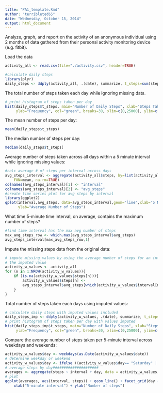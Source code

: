 ```yaml
---
title: "PA1_template.Rmd"
author: "terribleted65"
date: "Wednesday, October 15, 2014"
output: html_document
---
```

Analyze, graph, and report on the activity of an anonymous individual using 2 months 
of data gathered from their personal activity monitoring device (e.g. fitbit).

Load the data

```r
activity_all <- read.csv(file="./activity.csv", header=TRUE)
```
```r
#calculate daily steps
library(plyr)
daily_steps <- ddply(activity_all, .(date), summarize, t_steps=sum(steps,na.rm=TRUE))
```

The total number of steps taken each day while ignoring missing data.
```r
# print histogram of steps taken per day
hist(daily_steps$t_steps, main="Number of Daily Steps", xlab="Steps Taken", 
     ylab="Frequency", col="green", breaks=30, xlim=c(0,25000), ylim=c(0,12))
```

The mean number of steps per day:
```r
mean(daily_steps$t_steps)
```

The median number of steps per day:
```r
median(daily_steps$t_steps)
```

Average number of steps taken across all days within a 5 minute interval while 
ignoring missing values:

```r
#calc average # of steps per interval across days
avg_steps_interval <- aggregate(activity_all$steps, by=list(activity_all$interval),
    FUN=mean, na.rm=TRUE)
colnames(avg_steps_interval)[1] <- "interval"
colnames(avg_steps_interval)[2] <- "avg_steps"
#create time series plot for avg steps by interval
library(ggplot2)
qplot(interval,avg_steps, data=avg_steps_interval,geom="line",xlab="5 Minute Intervals",
      ylab="Average Number of Steps")
```

What time 5-minute time interval, on average, contains the maximum number of steps?

```r
#find time interval has the max avg number of steps
max_avg_steps_row <- which.max(avg_steps_interval$avg_steps)
avg_steps_interval[max_avg_steps_row,1]
```

Impute the missing steps data from the original data:

```r
# impute missing values by using the average number of steps for an interval as
# the imputed value
activity_w_values <- activity_all
for (n in 1:NROW(activity_w_values)){
    if (is.na(activity_w_values$steps[n])){
        activity_w_values$steps[n] <- 
        avg_steps_interval$avg_steps[which(activity_w_values$interval[n]==avg_steps_interval$interval)]
    }
}
```

Total number of steps taken each days using imputed values:

```r
# calculate daily steps with imputed values included
daily_steps_imp <- ddply(activity_w_values, .(date), summarize, t_steps=sum(steps))
# print histogram of steps taken per day with values imputed
hist(daily_steps_imp$t_steps, main="Number of Daily Steps", xlab="Steps Taken", 
     ylab="Frequency", col="green", breaks=30, xlim=c(0,25000), ylim=c(0,12))
```

Compare the average number of steps taken per 5-minute interval across weekdays
and weekends:

```r
activity_w_values$day <- weekdays(as.Date(activity_w_values$date))
# determine weekday or weekend
activity_w_values$day <- ifelse ((activity_w_values$day== "Saturday" | activity_w_values$day== "Sunday"), "Weekend", "Weekday")
# average steps by day#####################
averages <- aggregate(steps ~ interval + day, data = activity_w_values, mean)
# plot 
ggplot(averages, aes(interval, steps)) + geom_line() + facet_grid(day ~ .) + 
    xlab("5-minute interval") + ylab("Number of steps")
```
